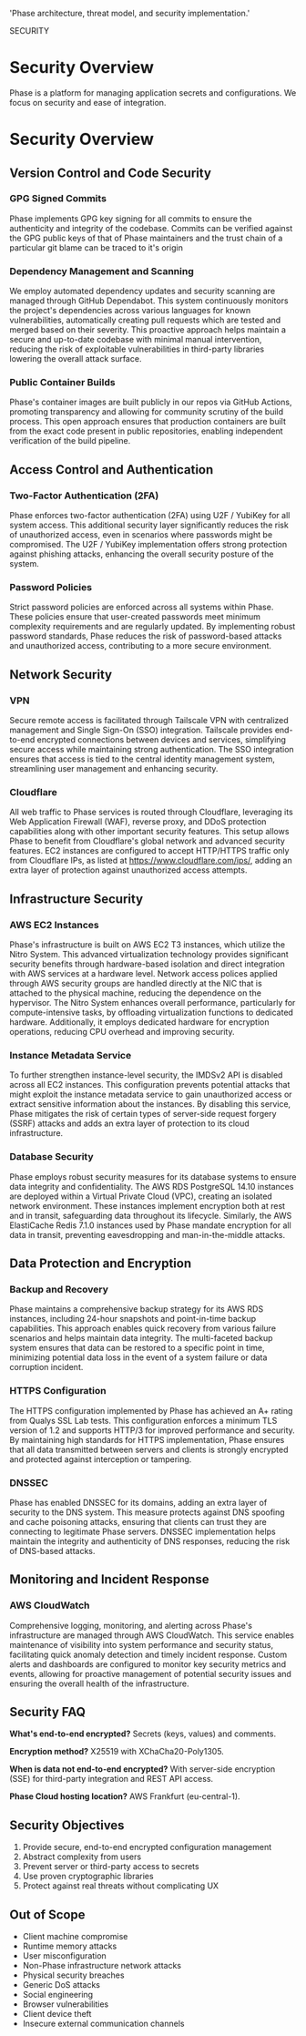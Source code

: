 
  'Phase architecture, threat model, and security implementation.'

<HeroPattern />

<Tag variant="small">SECURITY</Tag>

# Security Overview

Phase is a platform for managing application secrets and configurations. We focus on security and ease of integration.

<SecurityCards />

# Security Overview

## Version Control and Code Security

### GPG Signed Commits

Phase implements GPG key signing for all commits to ensure the authenticity and integrity of the codebase. Commits can be verified against the GPG public keys of that of Phase maintainers and the trust chain of a particular git blame can be traced to it's origin

### Dependency Management and Scanning

We employ automated dependency updates and security scanning are managed through GitHub Dependabot. This system continuously monitors the project's dependencies across various languages for known vulnerabilities, automatically creating pull requests which are tested and merged based on their severity. This proactive approach helps maintain a secure and up-to-date codebase with minimal manual intervention, reducing the risk of exploitable vulnerabilities in third-party libraries lowering the overall attack surface.

### Public Container Builds

Phase's container images are built publicly in our repos via GitHub Actions, promoting transparency and allowing for community scrutiny of the build process. This open approach ensures that production containers are built from the exact code present in public repositories, enabling independent verification of the build pipeline.

## Access Control and Authentication

### Two-Factor Authentication (2FA)

Phase enforces two-factor authentication (2FA) using U2F / YubiKey for all system access. This additional security layer significantly reduces the risk of unauthorized access, even in scenarios where passwords might be compromised. The U2F / YubiKey implementation offers strong protection against phishing attacks, enhancing the overall security posture of the system.

### Password Policies

Strict password policies are enforced across all systems within Phase. These policies ensure that user-created passwords meet minimum complexity requirements and are regularly updated. By implementing robust password standards, Phase reduces the risk of password-based attacks and unauthorized access, contributing to a more secure environment.


## Network Security

### VPN

Secure remote access is facilitated through Tailscale VPN with centralized management and Single Sign-On (SSO) integration. Tailscale provides end-to-end encrypted connections between devices and services, simplifying secure access while maintaining strong authentication. The SSO integration ensures that access is tied to the central identity management system, streamlining user management and enhancing security.

### Cloudflare

All web traffic to Phase services is routed through Cloudflare, leveraging its Web Application Firewall (WAF), reverse proxy, and DDoS protection capabilities along with other important security features. This setup allows Phase to benefit from Cloudflare's global network and advanced security features. EC2 instances are configured to accept HTTP/HTTPS traffic only from Cloudflare IPs, as listed at https://www.cloudflare.com/ips/, adding an extra layer of protection against unauthorized access attempts.

## Infrastructure Security

### AWS EC2 Instances

Phase's infrastructure is built on AWS EC2 T3 instances, which utilize the Nitro System. This advanced virtualization technology provides significant security benefits through hardware-based isolation and direct integration with AWS services at a hardware level. Network access polices applied through AWS security groups are handled directly at the NIC that is attached to the physical machine, reducing the dependence on the hypervisor. The Nitro System enhances overall performance, particularly for compute-intensive tasks, by offloading virtualization functions to dedicated hardware. Additionally, it employs dedicated hardware for encryption operations, reducing CPU overhead and improving security.

### Instance Metadata Service

To further strengthen instance-level security, the IMDSv2 API is disabled across all EC2 instances. This configuration prevents potential attacks that might exploit the instance metadata service to gain unauthorized access or extract sensitive information about the instances. By disabling this service, Phase mitigates the risk of certain types of server-side request forgery (SSRF) attacks and adds an extra layer of protection to its cloud infrastructure.

### Database Security

Phase employs robust security measures for its database systems to ensure data integrity and confidentiality. The AWS RDS PostgreSQL 14.10 instances are deployed within a Virtual Private Cloud (VPC), creating an isolated network environment. These instances implement encryption both at rest and in transit, safeguarding data throughout its lifecycle. Similarly, the AWS ElastiCache Redis 7.1.0 instances used by Phase mandate encryption for all data in transit, preventing eavesdropping and man-in-the-middle attacks.

## Data Protection and Encryption

### Backup and Recovery

Phase maintains a comprehensive backup strategy for its AWS RDS instances, including 24-hour snapshots and point-in-time backup capabilities. This approach enables quick recovery from various failure scenarios and helps maintain data integrity. The multi-faceted backup system ensures that data can be restored to a specific point in time, minimizing potential data loss in the event of a system failure or data corruption incident.

### HTTPS Configuration

The HTTPS configuration implemented by Phase has achieved an A+ rating from Qualys SSL Lab tests. This configuration enforces a minimum TLS version of 1.2 and supports HTTP/3 for improved performance and security. By maintaining high standards for HTTPS implementation, Phase ensures that all data transmitted between servers and clients is strongly encrypted and protected against interception or tampering.

### DNSSEC

Phase has enabled DNSSEC for its domains, adding an extra layer of security to the DNS system. This measure protects against DNS spoofing and cache poisoning attacks, ensuring that clients can trust they are connecting to legitimate Phase servers. DNSSEC implementation helps maintain the integrity and authenticity of DNS responses, reducing the risk of DNS-based attacks.

## Monitoring and Incident Response

### AWS CloudWatch

Comprehensive logging, monitoring, and alerting across Phase's infrastructure are managed through AWS CloudWatch. This service enables maintenance of visibility into system performance and security status, facilitating quick anomaly detection and timely incident response. Custom alerts and dashboards are configured to monitor key security metrics and events, allowing for proactive management of potential security issues and ensuring the overall health of the infrastructure.

## Security FAQ

**What's end-to-end encrypted?**
Secrets (keys, values) and comments.

**Encryption method?**
X25519 with XChaCha20-Poly1305.

**When is data not end-to-end encrypted?**
With server-side encryption (SSE) for third-party integration and REST API access.

**Phase Cloud hosting location?**
AWS Frankfurt (eu-central-1).

## Security Objectives

1. Provide secure, end-to-end encrypted configuration management
2. Abstract complexity from users
3. Prevent server or third-party access to secrets
4. Use proven cryptographic libraries
5. Protect against real threats without complicating UX

## Out of Scope

- Client machine compromise
- Runtime memory attacks
- User misconfiguration
- Non-Phase infrastructure network attacks
- Physical security breaches
- Generic DoS attacks
- Social engineering
- Browser vulnerabilities
- Client device theft
- Insecure external communication channels

